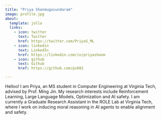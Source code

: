 ```yaml
---
title: "Priya Shanmugasundaram"
image: profile.jpg
about:
  template: jolla
  links:
    - icon: twitter
      text: Twitter
      href: https://twitter.com/PriyaS_ML
    - icon: linkedin
      text: LinkedIn
      href: https://linkedin.com/in/priyashanm
    - icon: github
      text: Github
      href: https://github.com/ps602

---
```


Helloo! I am Priya, an MS student in Computer Engineering at Virginia Tech, advised by Prof. Ming Jin. My research interests include Reinforcement Learning, Large Language Models, Optimization and AI safety. I am currently a Graduate Research Assistant in the ROLE Lab at Virginia Tech, where I work on inducing moral reasoning in AI agents to enable alignment and safety. 
